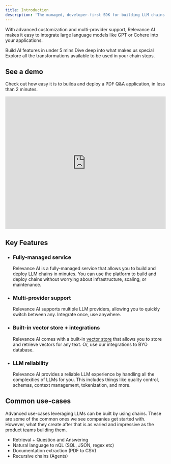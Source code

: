 ```yaml
---
title: Introduction
description: 'The managed, developer-first SDK for building LLM chains.'
---
```


With advanced customization and multi-provider support, Relevance AI makes it easy to integrate large language models like GPT or Cohere into your applications.

<CardGroup cols={2}>
    <Card title="Get started" icon="circle-play" href="/quickstart">
        Build AI features in under 5 mins
    </Card>
    <Card title="Features" icon="function" href="/features">
        Dive deep into what makes us special
    </Card>
</CardGroup>
<Card
    title="Library of transformations"
    icon="book"
    href="/reference/tranformation-steps"
>
    Explore all the transformations available to be used in your chain steps.
</Card>

## See a demo

Check out how easy it is to builda and deploy a PDF Q&A application, in less than 2 minutes.

<iframe
    width="100%"
    height="415"
    src="https://www.youtube.com/embed/tue9Ib9hZ1M?controls=0"
    title="YouTube video player"
    frameborder="0"
    allow="accelerometer; autoplay; clipboard-write; encrypted-media; gyroscope; picture-in-picture; web-share"
    allowfullscreen
></iframe>

## Key Features

-   ### Fully-managed service

    Relevance AI is a fully-managed service that allows you to build and deploy LLM chains in minutes. You can use the platform to build and deploy chains without worrying about infrastructure, scaling, or maintenance.

-   ### Multi-provider support

    Relevance AI supports multiple LLM providers, allowing you to quickly switch between any. Integrate once, use anywhere.

-   ### Built-in vector store + integrations

    Relevance AI comes with a built-in [vector store](https://vectordatabase.com) that allows you to store and retrieve vectors for any text. Or, use our integrations to BYO database.

-   ### LLM reliability

    Relevance AI provides a reliable LLM experience by handling all the complexities of LLMs for you. This includes things like quality control, schemas, context management, tokenization, and more.

## Common use-cases

Advanced use-cases leveraging LLMs can be built by using chains. These are some of the common ones we see companies get started with. However, what they create after that is as varied and impressive as the product teams building them.

-   Retrieval + Question and Answering
-   Natural language to nQL (SQL, JSON, regex etc)
-   Documentation extraction (PDF to CSV)
-   Recursive chains (Agents)
